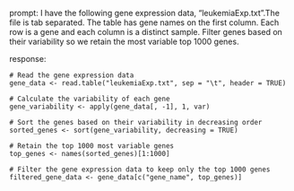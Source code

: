 prompt:
I have the following gene expression data, "leukemiaExp.txt".The file is tab separated. The table has gene names on the first column. Each row is a gene and each column is a distinct sample.  Filter genes based on their variability so we retain the most variable top 1000 genes. 

response:
```
# Read the gene expression data
gene_data <- read.table("leukemiaExp.txt", sep = "\t", header = TRUE)

# Calculate the variability of each gene
gene_variability <- apply(gene_data[, -1], 1, var)

# Sort the genes based on their variability in decreasing order
sorted_genes <- sort(gene_variability, decreasing = TRUE)

# Retain the top 1000 most variable genes
top_genes <- names(sorted_genes)[1:1000]

# Filter the gene expression data to keep only the top 1000 genes
filtered_gene_data <- gene_data[c("gene_name", top_genes)]
```
